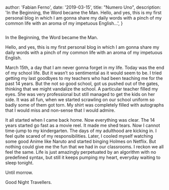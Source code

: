  

  author: 'Fabian Ferno',
  date: '2019-03-15',
  title:
    "Numero Uno",
  description:
    'In the Beginning, the Word became the Man. Hello, and yes, this is my first personal blog in which I am gonna share my daily words with a pinch of my common life with an aroma of my impetuous English...',
}

 
<Image src={cover} alt="" />

In the Beginning, the Word became the Man.

Hello, and yes, this is my first personal blog in which I am gonna share my daily words with a pinch of my common life with an aroma of my impetuous English.

March 15th, a day that I am never gonna forget in my life. Today was the end of my school life. But it wasn’t so sentimental as it would seem to be. I tried getting my last goodbyes to my teachers who had been teaching me for the past 14 years. But the not so good school, got us pushed out of the gates, thinking that we might vandalize the school. A particular teacher filled my eyes. She was very professional but still managed to get the kids on her side. It was all fun, when we started scrawling on our school uniform so badly some of them got torn. My shirt was completely filled with autographs that I would miss and non-sense that I would admire.

It all started when I came back home. Now everything was clear. The 14 years started go fast as a movie reel. It made me shed tears. Now I cannot time-jump to my kindergarten. The days of my adulthood are kicking in. I feel quite scared of my responsibilities. Later, I cooled myself watching some good Anime like Naruto and started binging Holmes on Netflix. But nothing could give me the fun that we had in our classrooms. I reckon we all feel the same. Life is just amazingly perpetuated by an algorithm with no predefined syntax, but still it keeps pumping my heart, everyday waiting to sleep tonight.

Until morrow.

Good Night Travellers.
